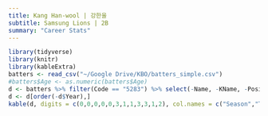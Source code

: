 ```yaml
---
title: Kang Han-wool | 강한울
subtitle: Samsung Lions | 2B
summary: "Career Stats"
---
```

```r
library(tidyverse)
library(knitr)
library(kableExtra)
batters <- read_csv("~/Google Drive/KBO/batters_simple.csv")
#batters$Age <- as.numeric(batters$Age)
d <- batters %>% filter(Code == "5283") %>% select(-Name, -KName, -Position, -Code)
d <- d[order(-d$Year),]
kable(d, digits = c(0,0,0,0,0,3,1,1,3,3,1,2), col.names = c("Season","Team","G","PA","HR","OPS","BB%","SO%","ISO","BABIP","wRC+","WAR")) %>% kable_styling(bootstrap_options = c("striped", "hover"), fixed_thead = T)
```
